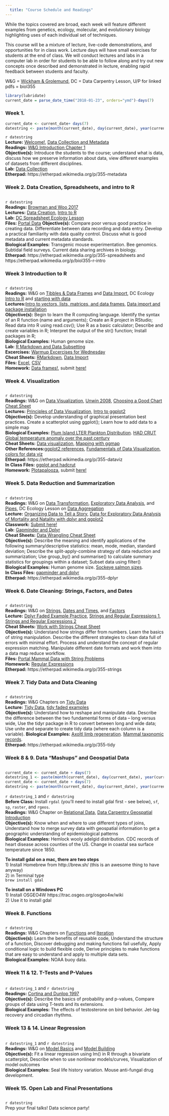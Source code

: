 ```yaml
---  
  title: "Course Schedule and Readings"  
---  
```

  While the topics covered are broad, each week will feature different examples from genetics, ecology, molecular, and evolutionary biology highlighting uses of each individual set of techniques.    
  
This course will be a mixture of lecture, live-code demonstrations, and opportunities for in class work. Lecture days will have small exercises for students at the end of class. We will conduct lectures and labs in a computer lab in order for students to be able to follow along and try out new concepts once described and demonstrated in lecture, enabling rapid feedback between students and faculty.
  
W&G = [Wickham & Grolemund](http://r4ds.had.co.nz), DC = Data Carpentry Lesson, U/P for linked pdfs = biol355
    
```r
library(lubridate)
current_date = parse_date_time("2018-01-23", orders="ymd")-days(7)
```
### Week 1.  
```r
current_date <- current_date+ days(7)
datestring <- paste(month(current_date), day(current_date), year(current_date), sep="/")
```
`r datestring`  
__Lecture:__ [Welcome!](./Lectures/01_intro.pdf),  [Data Collection and Metadata](./Lectures/02_data_collection.pdf)  
__Readings:__ [W&G Introduction Chapter 1](http://r4ds.had.co.nz/introduction.html)  
__Objective(s):__ Introduce the students to the course; understand what is data, discuss how we preserve information about data, view different examples of datasets from different disciplines.  
__Lab:__ [Data Collection](./Labs/lab_1_data_collection.html)  
__Etherpad:__ https://etherpad.wikimedia.org/p/355-metadata  

### Week  2. Data Creation, Spreadsheets, and intro to R  
```r
```
`r datestring`  
__Readings:__ [Browman and Woo 2017](./Readings/Browman_and_Woo_Spreadsheets.pdf)  
__Lectures:__  [Data Creation](./Lectures/03_data_creation.html), [Intro to R](./Lectures/04_r_intro.html)  
__Lab:__ [DC Spreadsheet Ecology Lesson](http://www.datacarpentry.org/spreadsheet-ecology-lesson/)  
__Files:__ [Portal Data](https://ndownloader.figshare.com/files/2252083) 
__Objective(s):__ Compare poor versus good practice in creating data. Differentiate between data recording and data entry. Develop a practical familiarity with data quality control. Discuss what is good metadata and current metadata standards.  
__Biological Examples:__ Transgenic mouse experimentation. Bee genomics. Subtidal field surveys. Current data sharing archives in biology.  
__Etherpad:__ https://etherpad.wikimedia.org/p/355-spreadsheets and https://etherpad.wikimedia.org/p/biol355-r-intro    
  
### Week  3 Introduction to R 
```r
```
`r datestring`  
__Readings:__ W&G on [Tibbles & Data Frames](http://r4ds.had.co.nz/tibbles.html) and [Data Import](http://r4ds.had.co.nz/data-import.html), DC Ecology [Intro to R](http://www.datacarpentry.org/R-ecology-lesson/01-intro-to-r.html) and [starting with data](http://www.datacarpentry.org/R-ecology-lesson/02-starting-with-data.html)  
__Lectures:__[Intro to vectors, lists, matrices, and data frames](./Lectures/05_r_intro_list_matrix_df.html), [Data import and package installation](./Lectures/06_read_data_libraries.html)  
__Objective(s):__  Begin to learn the R computing language. Identify the syntax of an R function (name and arguments); Create an R project in RStudio; Read data into R using read.csv(); Use R as a basic calculator; Describe and create variables in R; Interpret the output of the str() function; Install packages in R;  
__Biological Examples:__ Human genome size.   
__Lab:__ [R Markdown and Data Subsetting](./Labs/Lab_Rmarkdown_Subsetting.html)  
__Excercises:__ [Warmup Excercises for Wednesday](./Labs/lab_2_warmup.html)  
__Cheat Sheets:__ [RMarkdown](https://www.rstudio.com/wp-content/uploads/2015/02/rmarkdown-cheatsheet.pdf), [Data Import](https://github.com/rstudio/cheatsheets/raw/master/data-import.pdf)  
__Files:__ [Excel](./Data/my_data.xlsx), [CSV](./Data/my_data.csv)     
__Homework:__ [Data frames!](./Assignments/2_data_frames.html), submit [here!](https://www.dropbox.com/request/e8pfG6vDPn47TsIIa0sS)    

### Week 4. Visualization 
```r
```
`r datestring`  
__Readings:__ W&G on [Data Visualization](http://r4ds.had.co.nz/data-visualisation.html),  [Unwin 2008](./Readings/Unwin_2008_dataviz.pdf), [Choosing a Good Chart Cheat Sheet](./Readings/choosing-a-good-chart-09.pdf)  
__Lectures:__ [Principles of Data Visualization](./Lectures/07_data_viz_principles.pdf), [Intro to ggplot2](./Lectures/08_ggplot_intro.html)  
__Objective(s):__  Develop understanding of graphical presentation best practices. Create a scatterplot using ggplot(); Learn how to add data to a simple map    
__Biological Examples:__  [Plum Island LTER Plankton Distribution](./Lectures/data/EST-PR-PlanktonChemTax.xls). [HAD CRUT Global temperature anomaly over the past century](./Lectures/data/hadcrut_temp_anomoly_1850_2015.csv)  
__Cheat Sheets:__ [Data visualization](https://github.com/rstudio/cheatsheets/raw/master/data-visualization-2.1.pdf), [Mapping with ggmap](https://www.nceas.ucsb.edu/~frazier/RSpatialGuides/ggmap/ggmapCheatsheet.pdf)  
__Other References:__[ggplot2 references](http://ggplot2.tidyverse.org/reference/), [Fundamentals of Data Visualization](http://serialmentor.com/dataviz/), [colors for data viz](https://lisacharlotterost.github.io/2016/04/22/Colors-for-DataVis/)  
__Etherpad:__ https://etherpad.wikimedia.org/p/355-dataviz  
__In Class Files:__ [ggplot and hadcrut](./in_class_files/2018/scripts/hadcrut_ggplot.R)  
__Homework:__ [Plotapalooza](./Assignments/3_ggplot_intro.html), submit [here!](https://www.dropbox.com/request/9whCDDUB8TNByJ5KbkoP)

### Week  5. Data Reduction and Summarization
```r
```

`r datestring`  
__Readings:__ W&G on [Data Transformation](http://r4ds.had.co.nz/transform.html), [Exploratory Data Analysis](http://r4ds.had.co.nz/exploratory-data-analysis.html), and [Pipes](http://r4ds.had.co.nz/pipes.html), DC Ecology Lesson on [Data Aggregation](http://www.datacarpentry.org/R-ecology-lesson/03-dplyr.html)  
__Lecture:__ [Organizing Data to Tell a Story](./Lectures/09_summarizing_data.html), [Data for Exploratory Data Analysis of Mortality and Natality with dplyr and ggplot2](./Labs/freeform_dplyr.zip)  
__Classwork:__ [Submit here!](https://www.dropbox.com/request/cNqOhHN02iYpldf7KVnQ)  
__Lab:__ [Gapminder and Dplyr](https://swcarpentry.github.io/r-novice-gapminder/13-dplyr/)  
__Cheat Sheets:__ [Data Wrangling Cheat Sheet](https://www.rstudio.com/wp-content/uploads/2015/02/data-wrangling-cheatsheet.pdf)  
__Objective(s):__ Describe the meaning and identify applications of the following summary/descriptive statistics: mean, mode, median, standard deviation; Describe the split-apply-combine strategy of data reduction and summarization; Use group_by() and summarise() to calculate summary statistics for groupings within a dataset; Subset data using filter()  
__Biological Examples:__ Human genome size. [Sockeye salmon sizes](./Lectures/data/salmon_rivers.csv).   
__In Class Files:__ [gapminder and dplyr](./in_class_files/2018/scripts/dplyr_lab.R)  
__Etherpad:__ https://etherpad.wikimedia.org/p/355-dplyr  


### Week  6. Date Cleaning: Strings, Factors, and Dates
```r
```

`r datestring`  
__Readings:__ W&G on [Strings](http://r4ds.had.co.nz/strings.html), [Dates and Times](http://r4ds.had.co.nz/dates-and-times.html), and [Factors](http://r4ds.had.co.nz/factors.html)  
__Lecture:__ [Dplyr Faded Example Practice](./Lectures/dplyr_faded_examples.html), [Strings and Regular Expressions 1](./Lectures/11_regexp.html), [Strings and Regular Expressions 2](./Lectures/12_regexp_2.html)    
__Cheat Sheets:__ [Work with Strings Cheat Sheet](https://github.com/rstudio/cheatsheets/raw/master/strings.pdf)  
__Objective(s):__ Understand how strings differ from numbers. Learn the basics of string manipulation. Describe the different strategies to clean data full of errors with minimal effort. Process and understand the concept of regular expression matching. Manipulate different date formats and work them into a data map reduce workflow.  
__Files:__ [Portal Mammal Data with String Problems](./Lectures/data/portal_messy_regexp.xlsx)  
__Homework:__ [Regular Expressions](./Labs/lab6_regex_practice.html)  
__Etherpad:__ https://etherpad.wikimedia.org/p/355-strings  


### Week  7. Tidy Data and Data Cleaning
```r
```
`r datestring`  
__Readings:__ W&G Chapters on [Tidy Data](http://r4ds.had.co.nz/tidy-data.html)  
__Lecture:__ [Tidy Data](./Lectures/13_data_tidy.html), [tidy faded examples]()  
__Objective(s):__ Understand how to reshape and manipulate data. Describe the difference between the two fundamental forms of data – long versus wide, Use the tidyr package in R to convert between long and wide data; Use unite and separate to create tidy data (where each column is a variable). 
__Biological Examples:__ [Axoltl limb regeneration](./Lectures/data/ALM assay statistics.xlsx). [Mammal taxonomic records](./Lectures/data/mammals.R).  
__Etherpad:__ https://etherpad.wikimedia.org/p/355-tidy  
  

### Week  8 & 9. Data "Mashups" and Geospatial Data
```r
```
```r
current_date <- current_date + days(7)
datestring_1 <- paste(month(current_date), day(current_date), year(current_date), sep="/")
current_date <- current_date + days(7)
datestring <- paste(month(current_date), day(current_date), year(current_date), sep="/")
```
`r datestring_1` and `r datestring`  
__Before Class:__ Install `rgdal` (you'll need to install gdal first - see below), `sf`, `sp`, `raster`, and `rgeos`.  
__Readings:__  W&G Chapter on [Relational Data](http://r4ds.had.co.nz/relational-data.html),  [Data Carpentry Geospatial Introduction](http://www.datacarpentry.org/R-spatial-raster-vector-lesson/)  
__Objective(s):__ Know when and where to use different types of joins, Understand how to merge survey data with geospatial information to get a geographic understanding of epidemiological patterns  
__Biological Examples:__ Hemlock wooly adelgid distribution. CDC records of heart disease across counties of the US. Change in coastal sea surface temperature since 1850.  

**To install gdal on a mac, there are two steps**  
1) Install Homebrew from http://brew.sh/ (this is an awesome thing to have anyway)  
2) in Terminal type  
`brew install gdal`  
  
**To install on a Windows PC**  
1) Install OSGEO4W https://trac.osgeo.org/osgeo4w/wiki  
2) Use it to install gdal  

### Week  8. Functions 
```r
```
`r datestring`  
__Readings:__ W&G Chapters on [Functions](http://r4ds.had.co.nz/functions.html) and [Iteration](http://r4ds.had.co.nz/iteration.html)  
__Objective(s):__ Learn the benefits of reusable code, Understand the structure of a function, Discover debugging and making functions fail usefully, Apply conditional logic to build flexible code, Derive principles to make functions that are easy to understand and apply to multiple data sets.  
__Biological Examples:__ NOAA buoy data.  


### Week  11 & 12. T-Tests and P-Values 
```r
```
`r datestring_1` and `r datestring`  
__Readings:__ [Cortina and Dunlop 1997](./Readings/cortina and Dunlop 1997 significance testing p value.pdf)  
__Objective(s):__ Describe the basics of probability and p-values, Compare groups of data using T-tests and its extensions.  
__Biological Examples:__ The effects of testosterone on bird behavior. Jet-lag recovery and circadian rhythms.   

### Week  13 & 14. Linear Regression 
```r
```
`r datestring_1` and `r datestring`  
__Readings:__  W&G on [Model Basics](http://r4ds.had.co.nz/model-basics.html) and [Model Building](http://r4ds.had.co.nz/model-building.html)  
__Objective(s):__ Fit a linear regression using lm() in R through a bivariate scatterplot, Describe when to use nonlinear models/curves, Visualization of model outcomes  
__Biological Examples:__ Seal life history variation. Mouse anti-fungal drug development.   

### Week  15. Open Lab and Final Presentations
```r
```
`r datestring`  
Prep your final talks! Data science party!